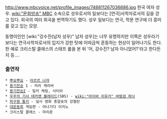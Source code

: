 http://www.mbcvoice.net/profile_images/748811267036886.jpg
한국 여자 성우. [[wiki:"문화방송" MBC]] 소속으로 성우로서의 일보다는 [연극]사학자로서의 길을 걷고 있다. 외국의 여러 희곡을 번역하기도 했다. 성우 일보다는 연극, 학문 연구에 더 흥미를 갖고 있는 모양.

동명이인인 [wiki:"강수진(남자 성우)" 남자 성우]는 너무 유명하지만 이쪽은 성우라기보다는 연극사학자로서의 입지가 강한 탓에 이따금씩 혼동하는 현상이 일어나기도 한다. 한 예로 크리스탈 클래스의 스태프 롤을 본 뒤 '어, 강수진? 남자 아니었어?'라고 한다든지 등….

=== 출연작 ===
 * [[뿌요뿌요]] - [[아르르 나쟈]]
 * [[용기전승]] 1 - 미리 캐리버
 * [[용기전승2]] - 밀키 케링, 사티아
 * [[우주의 기사 테카맨 블레이드]](SBS) - [[wiki:"아이바 미유키" 바람검 하늬]]
 * [[피구왕 통키]] - 실사 영화 총알슛의 강철탄
 * [[대운동회]] 게임판 - 야나기다 이치노
 * 크리스탈 클래스 - 마리욘
